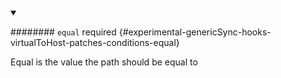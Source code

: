 
<details className="config-field" data-expandable="false" open>
<summary>

######## `equal` <span className="config-field-required" data-required="false">required</span> <span className="config-field-type"></span> <span className="config-field-default"></span> <span className="config-field-enum"></span> {#experimental-genericSync-hooks-virtualToHost-patches-conditions-equal}

Equal is the value the path should be equal to

</summary>



</details>
